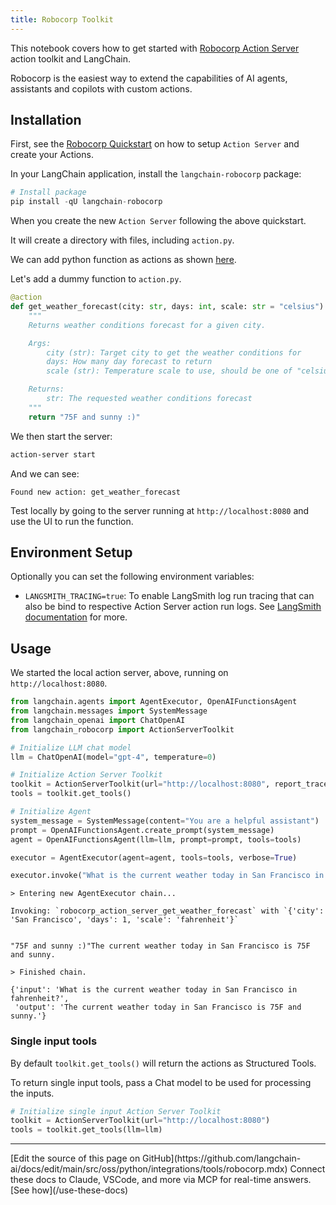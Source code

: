 ```yaml
---
title: Robocorp Toolkit
---
```


This notebook covers how to get started with [Robocorp Action Server](https://github.com/robocorp/robocorp) action toolkit and LangChain.

Robocorp is the easiest way to extend the capabilities of AI agents, assistants and copilots with custom actions.

## Installation

First, see the [Robocorp Quickstart](https://github.com/robocorp/robocorp#quickstart) on how to setup `Action Server` and create your Actions.

In your LangChain application, install the `langchain-robocorp` package:

```python
# Install package
pip install -qU langchain-robocorp
```

When you create the new `Action Server` following the above quickstart.

It will create a directory with files, including `action.py`.

We can add python function as actions as shown [here](https://github.com/robocorp/robocorp/tree/master/actions#describe-your-action).

Let's add a dummy function to `action.py`.

```python
@action
def get_weather_forecast(city: str, days: int, scale: str = "celsius") -> str:
    """
    Returns weather conditions forecast for a given city.

    Args:
        city (str): Target city to get the weather conditions for
        days: How many day forecast to return
        scale (str): Temperature scale to use, should be one of "celsius" or "fahrenheit"

    Returns:
        str: The requested weather conditions forecast
    """
    return "75F and sunny :)"
```

We then start the server:

```bash
action-server start
```

And we can see:

```
Found new action: get_weather_forecast

```

Test locally by going to the server running at `http://localhost:8080` and use the UI to run the function.

## Environment Setup

Optionally you can set the following environment variables:

- `LANGSMITH_TRACING=true`: To enable LangSmith log run tracing that can also be bind to respective Action Server action run logs. See [LangSmith documentation](https://docs.smith.langchain.com/tracing#log-runs) for more.

## Usage

We started the local action server, above, running on `http://localhost:8080`.

```python
from langchain.agents import AgentExecutor, OpenAIFunctionsAgent
from langchain.messages import SystemMessage
from langchain_openai import ChatOpenAI
from langchain_robocorp import ActionServerToolkit

# Initialize LLM chat model
llm = ChatOpenAI(model="gpt-4", temperature=0)

# Initialize Action Server Toolkit
toolkit = ActionServerToolkit(url="http://localhost:8080", report_trace=True)
tools = toolkit.get_tools()

# Initialize Agent
system_message = SystemMessage(content="You are a helpful assistant")
prompt = OpenAIFunctionsAgent.create_prompt(system_message)
agent = OpenAIFunctionsAgent(llm=llm, prompt=prompt, tools=tools)

executor = AgentExecutor(agent=agent, tools=tools, verbose=True)

executor.invoke("What is the current weather today in San Francisco in fahrenheit?")
```

```output
> Entering new AgentExecutor chain...

Invoking: `robocorp_action_server_get_weather_forecast` with `{'city': 'San Francisco', 'days': 1, 'scale': 'fahrenheit'}`


"75F and sunny :)"The current weather today in San Francisco is 75F and sunny.

> Finished chain.
```

```output
{'input': 'What is the current weather today in San Francisco in fahrenheit?',
 'output': 'The current weather today in San Francisco is 75F and sunny.'}
```

### Single input tools

By default `toolkit.get_tools()` will return the actions as Structured Tools.

To return single input tools, pass a Chat model to be used for processing the inputs.

```python
# Initialize single input Action Server Toolkit
toolkit = ActionServerToolkit(url="http://localhost:8080")
tools = toolkit.get_tools(llm=llm)
```

---

<Callout icon="pen-to-square" iconType="regular">
    [Edit the source of this page on GitHub](https://github.com/langchain-ai/docs/edit/main/src/oss/python/integrations/tools/robocorp.mdx)
</Callout>
<Tip icon="terminal" iconType="regular">
    Connect these docs to Claude, VSCode, and more via MCP for    real-time answers. [See how](/use-these-docs)
</Tip>

